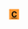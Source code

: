 '''[[大陆集团|<span style="padding:1px 4px; color:#000000; background-color:#FF9933;">C</span>]]'''
<noinclude>
[[Category:輪胎製造商模板|{{PAGENAME}}]]</noinclude>